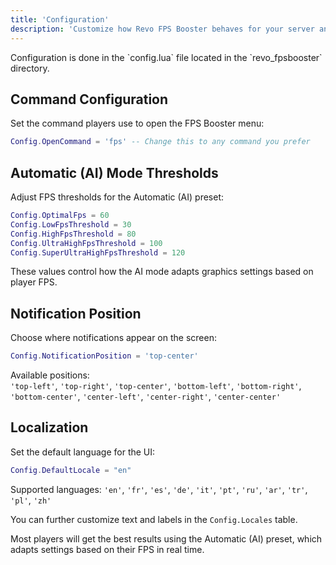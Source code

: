 ```yaml
---
title: 'Configuration'
description: 'Customize how Revo FPS Booster behaves for your server and players.'
---
```


<Info>
  Configuration is done in the `config.lua` file located in the `revo_fpsbooster` directory.
</Info>

## Command Configuration

Set the command players use to open the FPS Booster menu:

```lua
Config.OpenCommand = 'fps' -- Change this to any command you prefer
```

## Automatic (AI) Mode Thresholds

Adjust FPS thresholds for the Automatic (AI) preset:

```lua
Config.OptimalFps = 60
Config.LowFpsThreshold = 30
Config.HighFpsThreshold = 80
Config.UltraHighFpsThreshold = 100
Config.SuperUltraHighFpsThreshold = 120
```

These values control how the AI mode adapts graphics settings based on player FPS.

## Notification Position

Choose where notifications appear on the screen:

```lua
Config.NotificationPosition = 'top-center'
```

Available positions:  
`'top-left'`, `'top-right'`, `'top-center'`, `'bottom-left'`, `'bottom-right'`, `'bottom-center'`, `'center-left'`, `'center-right'`, `'center-center'`

## Localization

Set the default language for the UI:

```lua
Config.DefaultLocale = "en"
```

Supported languages: `'en'`, `'fr'`, `'es'`, `'de'`, `'it'`, `'pt'`, `'ru'`, `'ar'`, `'tr'`, `'pl'`, `'zh'`

You can further customize text and labels in the `Config.Locales` table.

<Tip>
  Most players will get the best results using the Automatic (AI) preset, which adapts settings based on their FPS in real time.
</Tip>